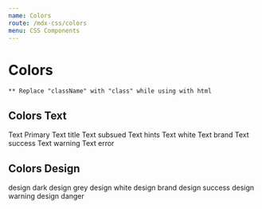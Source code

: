 ```yaml
---
name: Colors
route: /mdx-css/colors
menu: CSS Components
---
```



# Colors

`** Replace "className" with "class" while using with html`

## Colors Text

<Playground>
	<span className="color-text-primary tutor-mr-20">Text Primary</span>
	<span className="color-text-title tutor-mr-20">Text title</span>
	<span className="color-text-subsued tutor-mr-20">Text subsued</span>
	<span className="color-text-hints tutor-mr-20">Text hints</span>
	<span className="color-text-white tutor-mr-20">Text white</span>
	<span className="color-text-brand tutor-mr-20">Text brand</span>
	<span className="color-text-success tutor-mr-20">Text success</span>
	<span className="color-text-warning tutor-mr-20">Text warning</span>
	<span className="color-text-error tutor-mr-20">Text error</span>
</Playground>

## Colors Design

<Playground>
	<span className="color-design-dark tutor-mr-20">design dark</span>
	<span className="color-design-grey tutor-mr-20">design grey</span>
	<span className="color-design-white tutor-mr-20">design white</span>
	<span className="color-design-brand tutor-mr-20">design brand</span>
	<span className="color-design-success tutor-mr-20">design success</span>
	<span className="color-design-warning tutor-mr-20">design warning</span>
	<span className="color-design-danger tutor-mr-20">design danger</span>
</Playground>
